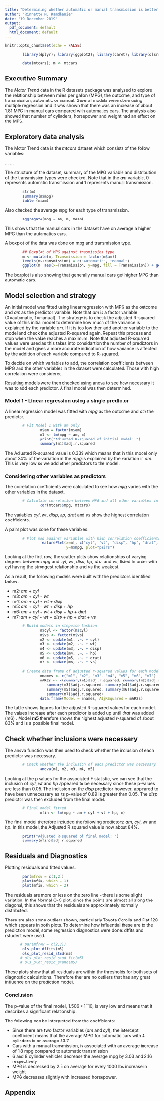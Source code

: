 ```yaml
---
title: "Determining whether automatic or manual transmission is better for MPG"
author: "Rinnette N. Ramdhanie"
date: "19 December 2019"
output:
  pdf_document: default
  html_document: default
---
```


```r
knitr::opts_chunk$set(echo = FALSE)
```

```r
        library(dplyr); library(ggplot2); library(caret); library(olsrr)
```

```r
        data(mtcars); m <- mtcars
```

## Executive Summary
The *Motor Trend* data in the R datasets package was analysed to explore the relationship between miles per gallon (MPG), the outcome, and type of transmission, automatic or manual.  Several models were done using multiple regression and it was shown  that there was an increase of about 1.81 MPG in manual cars compared with automatics cars.  The analysis also showed that number of cylinders, horsepower and weight had an effect on the MPG.


## Exploratory data analysis

The Motor Trend data is the *mtcars* dataset which consists of the follow variables:

...
...


The structure of the dataset, summary of the MPG variable and distribution of the transmission types were checked.  Note that in the *am* variable, 0 represents automatic transmission and 1 represents manual transmission.

\scriptsize
```r
        str(m)
        summary(m$mpg)
        table (m$am)
```
\normalsize

Also checked the average mpg for each type of transmission.
\scriptsize
```r
        aggregate(mpg ~ am, m, mean)
```
\normalsize

This shows that the manual cars in the dataset have on average a higher MPG than the automatics cars. 

A boxplot of the data was done on mpg and transmission type.

```r
        ## Boxplot of MPG against trasmission type
        m <- mutate(m, Transmission = factor(m$am))
        levels(m$Transmission) = c("Automatic", "Manual")
        ggplot(m, aes(x=Transmission, y=mpg, fill = Transmission)) + geom_boxplot()

```

The boxplot is also showing that generally manual cars get higher MPG than automatic cars.


## Model selection and strategy
An initial model was fitted using linear regression with MPG as the outcome and *am* as the predictor variable.  Note that *am* is a factor variable (0=automatic, 1=manual).  The strategy is to check the adjusted R-squared value of this initial model to determine how much of the variance is explained by the variable *am*.  If it is too low then add another variable to the model and check the adjusted R-squared again.  Repeat this process and stop when the value reaches a maximum.  Note that adjusted R-squared values were used as this takes into considartion the number of predictors in the model and gives a more accurate indication of how variance is affected by the addition of each variable compared to R-squared.

To decide on which variables to add, the correlation coefficients between MPG and the other variables in the dataset were calculated. Those with high correlation were considered.

Resulting models were then checked using anova to see how necessary it was to add each predictor.  A final model was then determined.

### Model 1 - Linear regression using a single predictor
A linear regression model was fitted with *mpg* as the outcome and *am* the predictor.

```r
        # Fit Model 1 with am only
                m$am = factor(m$am)
                m1 <- lm(mpg ~ am, m)
                print("Adjusted R-squared of initial model: ")
                summary(m1)$adj.r.squared
```

The Adjusted R-squared value is 0.339 which means that in this model only about 34% of the variation in the *mpg* is explained by the variation in *am*. This is very low so we add other predictors to the model.


### Considering other variables as predictors
The correlation coefficients were calculated to see how *mpg* varies with the other variables in the dataset.

```r
        # Calculate correlation between MPG and all other variables in the dataset
                cor(mtcars$mpg, mtcars)
```

The variables *cyl*, *wt*, *disp*, *hp*, *drat* and *vs* show the highest correlation coefficients.

A pairs plot was done for these variables.

```r
        # Plot mpg against variables with high correlation coefficients
                featurePlot(x=m[, c("cyl", "wt", "disp", "hp", "drat", "vs")], 
                            y=m$mpg, plot="pairs")
```

Looking at the first row, the scatter plots show relationships of varying degrees between *mpg* and *cyl*, *wt*, *disp*, *hp*, *drat* and *vs*, listed in order with *cyl* having the strongest relationship and *vs* the weakest.

As a result, the following models were built with the predictors identified below:

* m2: *am* + *cyl*
* m3: *am* + *cyl* + *wt*
* m4: *am* + *cyl* + *wt* + *disp*
* m5: *am* + *cyl* + *wt* + *disp* + *hp*
* m6: *am* + *cyl* + *wt* + *disp* + *hp* + *drat*
* m7: *am* + *cyl* + *wt* + *disp* + *hp* + *drat* + *vs*

```r
        # Build models in stepwise fashion
                m$cyl <- factor(m$cyl)
                m$vs <- factor(m$vs)
                m2 <- update(m1, .~. + cyl)
                m3 <- update(m2, .~. + wt)
                m4 <- update(m3, .~. + disp)
                m5 <- update(m4, .~. + hp)
                m6 <- update(m5, .~. + drat)
                m7 <- update(m6, .~. + vs)
        
        # Create data frame of adjusted r-squared values for each model
                mnames <- c("m1", "m2", "m3", "m4", "m5", "m6", "m7")
                mAR2s <- c(summary(m1)$adj.r.squared, summary(m2)$adj.r.squared, 
                   summary(m3)$adj.r.squared, summary(m4)$adj.r.squared, 
                   summary(m5)$adj.r.squared, summary(m6)$adj.r.squared, 
                   summary(m7)$adj.r.squared)
                data.frame(Model = mnames, AdjRSquared = mAR2s)
```

The table shows figures for the adjusted R-squared values for each model.  The values increase after each predictor is added up until *drat* was added (m6) .  Model **m5** therefore shows the highest adjusted r-squared of about 83% and is a possible final model.

## Check whether inclusions were necessary
The anova function was then used to check whether the inclusion of each predictor was necessary.

```r
        # Check whether the inclusion of each predictor was necessary
                anova(m1, m2, m3, m4, m5)
```

Looking at the p values for the associated F statistic, we can see that the inclusion of *cyl*, *wt* and *hp* appeared to be necessary since these p-values are less than 0.05.  The inclusion on the *disp* predictor however, appeared to have been unnecessary as its p-value of 0.89 is greater than 0.05. The *disp* predictor was then excluded from the final model.

```r
        # Final model fitted
                mfin <- lm(mpg ~ am + cyl + wt + hp, m)
```
The final model therefore included the following predictors: *am*, *cyl*, *wt* and *hp*.  In this model, the Adjusted R squared value is now about 84%.

```r
        print("Adjusted R-squared of final model: ")
        summary(mfin)$adj.r.squared
```

## Residuals and Diagnostics
Plotting residuals and fitted values.

```r
        par(mfrow = c(1,2))        
        plot(mfin, which = 1)
        plot(mfin, which = 2)
```
The residuals are more or less on the zero line - there is some slight variation.  In the Normal Q-Q plot, since the points are almost all along the diagonal, this shows that the residuals are approximately normally distributed.

There are also some outliers shown, particularly Toyota Corolla and Fiat 128 which appears in both plots.  To determine how influential these are to the prediction model, some regression diagnostics were done: dffits and rstudent were used.

```r
       # par(mfrow = c(2,2))
        ols_plot_dffits(m5)
        ols_plot_resid_stud(m5)
       # ols_plot_resid_stud_fit(m5)
       # ols_plot_resid_stand(m5)
```

These plots show that all residuals are within the thresholds for both sets of diagnostic calculations.  Therefore ther are no outliers that has any great influence on the prediction model.


### Conclusion

The p-value of the final model, $1.506 * 1^-{10}$, is very low and means that it describes a significant relationship.

The following can be interpreted from the coefficients:

* Since there are two factor variables (*am* and *cyl*), the intercept coefficient means that the average MPG for automatic cars with 4 cylinders is on average 33.7
* Cars with a manual transmission, is associated with an average increase of 1.8 mpg compared to automatic transmission
* 6 and 8 cylinder vehicles decrease the average mpg by 3.03 and 2.16 respectively
* MPG is decreased by 2.5 on average for every 1000 lbs increase in weight
* MPG decreases slightly with increased horsepower.

\pagebreak
## Appendix
```r
```